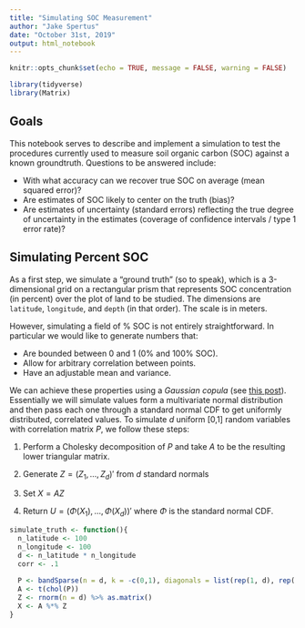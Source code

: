 ```yaml
---
title: "Simulating SOC Measurement"
author: "Jake Spertus"
date: "October 31st, 2019"
output: html_notebook
---
```


```r
knitr::opts_chunk$set(echo = TRUE, message = FALSE, warning = FALSE)
```

```r
library(tidyverse)
library(Matrix)
```

## Goals

This notebook serves to describe and implement a simulation to test the procedures currently used to measure soil organic carbon (SOC) against a known groundtruth. Questions to be answered include:

- With what accuracy can we recover true SOC on average (mean squared error)?
- Are estimates of SOC likely to center on the truth (bias)?
- Are estimates of uncertainty (standard errors) reflecting the true degree of uncertainty in the estimates (coverage of confidence intervals / type 1 error rate)? 




## Simulating Percent SOC

As a first step, we simulate a "ground truth" (so to speak), which is a 3-dimensional grid on a rectangular prism that represents SOC concentration (in percent) over the plot of land to be studied. The dimensions are `latitude`, `longitude`, and `depth` (in that order). The scale is in meters. 

However, simulating a field of % SOC is not entirely straightforward. In particular we would like to generate numbers that:

- Are bounded between 0 and 1 (0% and 100% SOC).
- Allow for arbitrary correlation between points.
- Have an adjustable mean and variance.

We can achieve these properties using a *Gaussian copula* (see [this post](https://stats.stackexchange.com/questions/37424/how-to-simulate-from-a-gaussian-copula/64988#64988)). Essentially we will simulate values form a multivariate normal distribution and then pass each one through a standard normal CDF to get uniformly distributed, correlated values. To simulate $d$ uniform [0,1] random variables with correlation matrix $P$, we follow these steps:

1) Perform a Cholesky decomposition of $P$ and take $A$ to be the resulting lower triangular matrix. 

2) Generate $Z = (Z_1, ..., Z_d)'$ from $d$ standard normals

3) Set $X = A Z$

4) Return $U = (\Phi(X_1), ..., \Phi(X_d))'$ where $\Phi$ is the standard normal CDF.



```r

simulate_truth <- function(){
  n_latitude <- 100
  n_longitude <- 100
  d <- n_latitude * n_longitude
  corr <- .1
  
  P <- bandSparse(n = d, k = -c(0,1), diagonals = list(rep(1, d), rep(.8,d)), symm = TRUE)
  A <- t(chol(P))
  Z <- rnorm(n = d) %>% as.matrix()
  X <- A %*% Z
}

```

```r

```